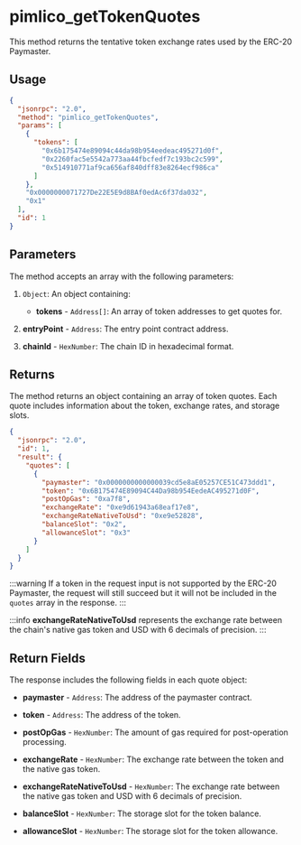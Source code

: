 # pimlico_getTokenQuotes

This method returns the tentative token exchange rates used by the ERC-20 Paymaster.

## Usage

```json
{
  "jsonrpc": "2.0",
  "method": "pimlico_getTokenQuotes",
  "params": [
    {
      "tokens": [
        "0x6b175474e89094c44da98b954eedeac495271d0f",
        "0x2260fac5e5542a773aa44fbcfedf7c193bc2c599",
        "0x514910771af9ca656af840dff83e8264ecf986ca"
      ]
    },
    "0x0000000071727De22E5E9d8BAf0edAc6f37da032",
    "0x1"
  ],
  "id": 1
}
```

## Parameters

The method accepts an array with the following parameters:

1. `Object`: An object containing:
   - **tokens** - `Address[]`: An array of token addresses to get quotes for.

2. **entryPoint** - `Address`: The entry point contract address.

3. **chainId** - `HexNumber`: The chain ID in hexadecimal format.

## Returns

The method returns an object containing an array of token quotes. Each quote includes information about the token, exchange rates, and storage slots.

```json
{
  "jsonrpc": "2.0",
  "id": 1,
  "result": {
    "quotes": [
      {
        "paymaster": "0x0000000000000039cd5e8aE05257CE51C473ddd1",
        "token": "0x6B175474E89094C44Da98b954EedeAC495271d0F",
        "postOpGas": "0xa7f8",
        "exchangeRate": "0xe9d61943a68eaf17e8",
        "exchangeRateNativeToUsd": "0xe9e52828",
        "balanceSlot": "0x2",
        "allowanceSlot": "0x3"
      }
    ]
  }
}
```

:::warning
If a token in the request input is not supported by the ERC-20 Paymaster, the request will still succeed but it will not be included in the `quotes` array in the response.
:::

:::info
**exchangeRateNativeToUsd** represents the exchange rate between the chain's native gas token and USD with 6 decimals of precision.
:::

## Return Fields

The response includes the following fields in each quote object:

- **paymaster** - `Address`: The address of the paymaster contract.

- **token** - `Address`: The address of the token.

- **postOpGas** - `HexNumber`: The amount of gas required for post-operation processing.

- **exchangeRate** - `HexNumber`: The exchange rate between the token and the native gas token.

- **exchangeRateNativeToUsd** - `HexNumber`: The exchange rate between the native gas token and USD with 6 decimals of precision.

- **balanceSlot** - `HexNumber`: The storage slot for the token balance.

- **allowanceSlot** - `HexNumber`: The storage slot for the token allowance.
